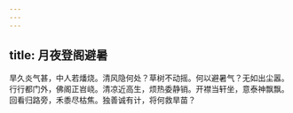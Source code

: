 ```yaml
---
---
---
```

title: 月夜登阁避暑
---



旱久炎气甚，中人若燔烧。清风隐何处？草树不动摇。何以避暑气？无如出尘嚣。行行都门外，佛阁正岧峣。清凉近高生，烦热委静销。开襟当轩坐，意泰神飘飘。回看归路旁，禾黍尽枯焦。独善诚有计，将何救旱苗？